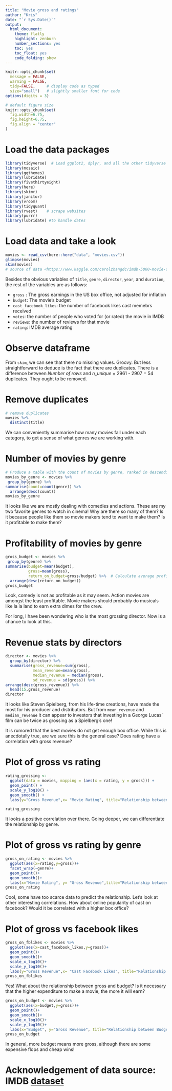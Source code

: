 ```yaml
---
title: "Movie gross and ratings"
author: "Kris"
date: "`r Sys.Date()`"
output:
  html_document:
    theme: flatly
    highlight: zenburn
    number_sections: yes
    toc: yes
    toc_float: yes
    code_folding: show
---
```


```r
knitr::opts_chunk$set(
  message = FALSE, 
  warning = FALSE, 
  tidy=FALSE,     # display code as typed
  size="small")   # slightly smaller font for code
options(digits = 3)

# default figure size
knitr::opts_chunk$set(
  fig.width=6.75, 
  fig.height=6.75,
  fig.align = "center"
)
```

# Load the data packages

```r
library(tidyverse)  # Load ggplot2, dplyr, and all the other tidyverse packages
library(mosaic)
library(ggthemes)
library(lubridate)
library(fivethirtyeight)
library(here)
library(skimr)
library(janitor)
library(vroom)
library(tidyquant)
library(rvest)    # scrape websites
library(purrr)  
library(lubridate) #to handle dates
```

# Load data and take a look
```r
movies <- read_csv(here::here("data", "movies.csv"))
glimpse(movies)
skim(movies)
# source of data <https://www.kaggle.com/carolzhangdc/imdb-5000-movie-dataset>
```

Besides the obvious variables of `title`, `genre`, `director`, `year`, and `duration`, the rest of the variables are as follows:

- `gross` : The gross earnings in the US box office, not adjusted for inflation
- `budget`: The movie's budget 
- `cast_facebook_likes`: the number of facebook likes cast memebrs received
- `votes`: the number of people who voted for (or rated) the movie in IMDB 
- `reviews`: the number of reviews for that movie
- `rating`: IMDB average rating 

# Observe dataframe

From `skim`, we can see that there no missing values. Groovy. But less straightforward to deduce is the fact that there are duplicates. There is a difference between *Number of rows* and *n_unique* = 2961 - 2907 = 54 duplicates. They ought to be removed.

# Remove duplicates

```r
# remove duplicates
movies %>% 
  distinct(title)
```

We can conveniently summarise how many movies fall under each category, to get a sense of what genres we are working with.

# Number of movies by genre

```r
# Produce a table with the count of movies by genre, ranked in descending order
movies_by_genre <- movies %>% 
 group_by(genre) %>% 
summarise(count=count(genre)) %>% 
  arrange(desc(count))
movies_by_genre
```

It looks like we are mostly dealing with comedies and actions. These are my two favorite genres to watch in cinema! Why are there so many of them? Is it because people like them so movie makers tend to want to make them? Is it profitable to make them?

# Profitability of movies by genre

```r
gross_budget <- movies %>% 
 group_by(genre) %>% 
summarise(budget=mean(budget),
          gross=mean(gross),
          return_on_budget=gross/budget) %>%  # Calculate average profitability in $ gross per $ budget
  arrange(desc(return_on_budget))
gross_budget
```

Look, comedy is not as profitable as it may seem. Action movies are amongst the least profitable. Movie makers should probably do musicals like la la land to earn extra dimes for the crew.

For long, I have been wondering who is the most grossing director. Now is a chance to look at this.

# Revenue stats by directors
```r
director <- movies %>% 
  group_by(director) %>% 
  summarise(gross_revenue=sum(gross),
            mean_revenue=mean(gross),
            median_revenue = median(gross),
            sd_revenue = sd(gross)) %>% 
arrange(desc(gross_revenue)) %>% 
  head(15,gross_revenue)
director
```

It looks like Steven Spielberg, from his life-time creations, have made the most for his producer and distributors. But from `mean_revenue` and `median_revenue` it can appear to investors that investing in a George Lucas' film can be twice as grossing as a Spielberg's one!

It is rumored that the best movies do not get enough box office. While this is anecdotally true, are we sure this is the general case? Does rating have a correlation with gross revenue?

# Plot of gross vs rating
```r
rating_grossing <- 
  ggplot(data = movies, mapping = (aes(x = rating, y = gross))) +
  geom_point() +
  scale_y_log10() +
  geom_smooth() +
  labs(y="Gross Revenue",x= "Movie Rating", title="Relationship between Gross Revenue & IMDB ratings")

rating_grossing
```

It looks a positive correlation over there. Going deeper, we can differentiate the relationship by genre.

# Plot of gross vs rating by genre

```r
gross_on_rating <- movies %>% 
  ggplot(aes(x=rating,y=gross))+
  facet_wrap(~genre)+
  geom_point()+
  geom_smooth()+
  labs(x="Movie Rating", y= "Gross Revenue",title="Relationship between Gross Revenue & Movie Rating")
gross_on_rating
```

Cool, some have too scarce data to predict the relationship. Let's look at other interesting correlations. How about online popularity of cast on facebook? Would it be correlated with a higher box office?

# Plot of gross vs facebook likes

```r
gross_on_fblikes <- movies %>% 
  ggplot(aes(x=cast_facebook_likes,y=gross))+
  geom_point()+
  geom_smooth()+
  scale_x_log10()+
  scale_y_log10()+
  labs(y="Gross Revenue",x= "Cast Facebook Likes", title="Relationship between Gross Revenue & Cast Facebook Likes")
gross_on_fblikes
```

Yes! What about the relationship between gross and budget? Is it necessary that the higher expenditure to make a movie, the more it will earn?

```r
gross_on_budget <- movies %>% 
  ggplot(aes(x=budget,y=gross))+
  geom_point()+
  geom_smooth()+
  scale_x_log10()+
  scale_y_log10()+
  labs(x="Budget", y="Gross Revenue", title="Relationship between Budget & Gross Revenue")
gross_on_budget

```
  
In general, more budget means more gross, although there are some expensive flops and cheap wins!

# Acknowledgement of data source: IMDB [dataset](https://www.kaggle.com/carolzhangdc/imdb-5000-movie-dataset)
